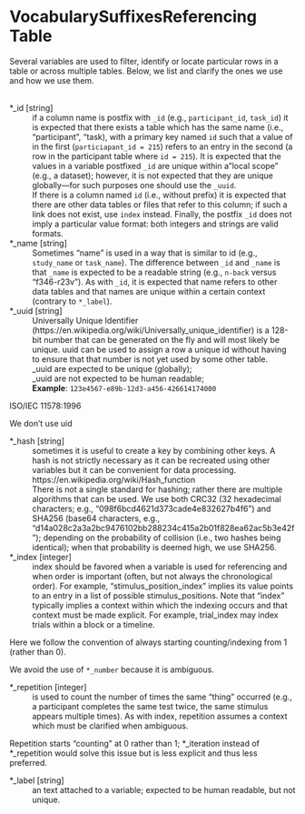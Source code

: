 
# VocabularySuffixesReferencing Table

 Several variables are used to filter, identify or locate particular rows in a table or across multiple tables. Below, we list and clarify the ones we use and how we use them.

<br>*_id	[string]
: if a column name is postfix with `_id` (e.g., `participant_id`, `task_id`) it is expected that there exists a table which has the same name (i.e., "participant", "task), with a primary key named `id` such that a value of in the first (`particiapant_id = 215`) refers to an entry in the second (a row in the participant table where `id = 215`). It is expected that the values in a variable postfixed `_id` are unique within a "local scope" (e.g., a dataset); however, it is not expected that they are unique globally—for such purposes one should use the `_uuid`.
: If there is a column named `id` (i.e., without prefix) it is expected that there are other data tables or files that refer to this column; if such a link does not exist, use `index` instead.
Finally, the postfix `_id` does not imply a particular value format: both integers and strings are valid formats. 



*_name	[string]
: Sometimes "name" is used in a way that is similar to id (e.g., `study_name` or `task_name`).
The difference between `_id` and `_name` is that `_name` is expected to be a readable string (e.g., `n-back` versus "f346-r23v"). As with `_id`, it is expected that name refers to other data tables and that names are unique within a certain context (contrary to `*_label`).



*_uuid	[string]
: Universally Unique Identifier (https://en.wikipedia.org/wiki/Universally_unique_identifier) is a 128-bit number that can be generated on the fly and will most likely be unique. uuid can be used to assign a row a unique id without having to ensure that that number is not yet used by some other table.
: _uuid are expected to be unique (globally); 
: _uuid are not expected to be human readable; 
: **Example**: `123e4567-e89b-12d3-a456-426614174000`

:::{.callout-note}

 ISO/IEC 11578:1996 

:::


:::{.callout-note}

 We don't use uid 

:::



*_hash	[string]
: sometimes it is useful to create a key by combining other keys. A hash is not strictly necessary as it can be recreated using other variables but it can be convenient for data processing.
https://en.wikipedia.org/wiki/Hash_function 
: There is not a single standard for hashing; rather there are multiple algorithms that can be used. We use both CRC32 (32 hexadecimal characters; e.g., "098f6bcd4621d373cade4e832627b4f6") and SHA256 (base64 characters, e.g., "d14a028c2a3a2bc9476102bb288234c415a2b01f828ea62ac5b3e42f"); depending on the probability of collision (i.e., two hashes being identical); when that probability is deemed high, we use SHA256.



*_index	[integer]
: index should be favored when a variable is used for referencing and when order is important (often, but not always the chronological order).  For example, "stimulus_position_index" implies its value points to an entry in a list of possible stimulus_positions. Note that "index" typically implies a context within which the indexing occurs and that context must be made explicit. For example, trial_index may index trials within a block or a timeline.

:::{.callout-note}

 Here we follow the convention of always starting counting/indexing from 1 (rather than 0). 

:::


:::{.callout-note}

 We avoid the use of `*_number` because it is ambiguous. 

:::



*_repetition	[integer]
: is used to count the number of times the same "thing" occurred (e.g., a participant completes the same test twice, the same stimulus appears multiple times). As with index, repetition assumes a context which must be clarified when ambiguous. 

:::{.callout-note}

 Repetition starts "counting" at 0 rather than 1; *_iteration instead of *_repetition would solve this issue but is less explicit and thus less preferred. 

:::



*_label	[string]
: an text attached to a variable; expected to be human readable, but not unique. 



